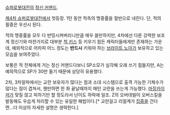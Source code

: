[[슈퍼로봇대전]]의 [[정신 커맨드]].

[[제4차 슈퍼로봇대전]]에서 첫등장. 1턴 동안 적측의 명중률을 절반으로 내린다. 단, 적의 필중은 우선시 된다. 

적의 명중률을 모두 다 반띵시켜버리니만큼 매우 쓸만하지만, 4차에선 다른 강력한 보조계 정신기와 마찬가지로 대부분 [[척 키스]] 등 키우기 힘든 캐릭터들에게만 존재하는 가운데, 예외적으로 어차피 어느 정도는 '''반드시''' 키워야 하는 [[브라이트 노아]]가 보유하고 있는 모습을 보여주었다. 

보통은 적 전체에게 거는 정신 커맨드다보니 SP소모가 심각해 오래 쓰기 힘들지만, A는 예외적으로 SP가 30만 들기 때문에 상당히 유용했다.

2차, 3차알파에서는 교란 보유자가 많다는 점과 소대 시스템으로 출격 가능한 기체수가 많다는 점이 겹쳐서, 웬만하면 한 화 끝날때까지 매턴 교란을 쓰는게 가능했다. [[마징카이저가]] 맞질 않고 피하기만 할 정도라서 난이도 하락에 일조. Z의 오버데빌이 오버스킬을 발동해도 우습게 처리할 수 있는 유일한 해법이다.[* 교란걸고 리얼계가 [[집중]]을 건다면...더 이상의 자세한 설명은 생략한다.]
